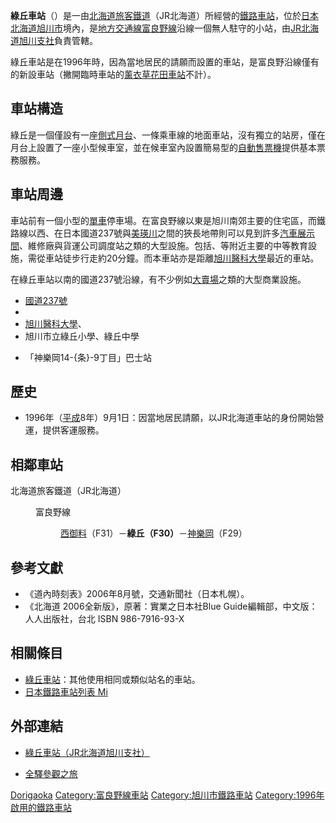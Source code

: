{{noteTA
|T=zh-tw:綠丘車站 (北海道);zh-hk:綠丘站 (北海道);zh-cn:綠丘站 (北海道);
|1=zh-tw:綠丘車站;zh-hk:綠丘站;zh-cn:綠丘站;
|2=zh-tw:神樂岡車站;zh-hk:神樂岡站;zh-cn:神樂岡站;
|3=zh-tw:西御料車站;zh-hk:西御料站;zh-cn:西御料站;
}}
{{日本車站資訊
|公司色 = #2cb431
|文字色 = 
|站名 = 綠丘車站
|圖片 =JR Furano-Line Midorigaoka Station Platform.jpg
|pxl = 
|圖片說明 = 
|日文原名 = 緑が丘
|平假名 = みどりがおか
|羅馬拼音 = Midorigaoka
|副站名 = 
|前一站 = F29 [[神樂岡車站|神樂岡]]
|前一站距離 = 1.6
|後一站距離 = 1.2
|後一站 = [[西御料車站|西御料]] F31
|電報略號 = オカ
|車站編號 = {{車站編號c|purple|F30}}
|停站路線數 = 
|所屬公司 = [[File:JR_logo_(hokkaido).svg|23px]][[北海道旅客鐵道|北海道旅客鐵道]]（JR北海道）
|所屬路線 = {{Color|#aa5ea6|■}}富良野線
|距離 = 4.0
|起點站 = [[旭川車站|旭川]]
|所在地 = [[北海道|北海道]][[旭川市|旭川市]]神樂岡13條9丁目
|車站構造 = [[地面車站|地面車站]]
|月台配置 = 1面1線
|啟用年月日 = 1996年（[[平成|平成]]8年）9月1日
|廢站年月日 = 
|上下車人次 =
|統計年度 =
|轉車 = 
|備註 = 無人車站
}}

'''綠丘車站'''（{{jpn|j=緑が丘駅|hg=みどりがおかえき|rm=Midorigaoka eki|f=y}}）是一由[[北海道旅客鐵道|北海道旅客鐵道]]（JR北海道）所經營的[[鐵路車站|鐵路車站]]，位於[[日本|日本]][[北海道|北海道]][[旭川市|旭川市]]境內，是[[地方交通線|地方交通線]][[富良野線|富良野線]]沿線一個無人駐守的小站，由[[北海道旅客鐵道旭川支社|JR北海道旭川支社]]負責管轄。

綠丘車站是在1996年時，因為當地居民的請願而設置的車站，是富良野沿線僅有的新設車站（撇開臨時車站的[[薰衣草花田車站|薰衣草花田車站]]不計）。

== 車站構造 ==
綠丘是一個僅設有一座[[側式月台|側式月台]]、一條乘車線的地面車站，沒有獨立的站房，僅在月台上設置了一座小型候車室，並在候車室內設置簡易型的[[自動售票機|自動售票機]]提供基本票務服務。

== 車站周邊 ==
車站前有一個小型的[[單車|單車]]停車場。在富良野線以東是旭川南郊主要的住宅區，而鐵路線以西、在日本國道237號與[[美瑛川|美瑛川]]之間的狹長地帶則可以見到許多[[汽車展示間|汽車展示間]]、維修廠與貨運公司調度站之類的大型設施。包括{{Link-ja|北海道旭川南高等學校|北海道旭川南高等学校}}、{{Link-ja|北海道旭川工業高等學校|北海道旭川工業高等学校}}等附近主要的中等教育設施，需從車站徒步行走約20分鐘。而本車站亦是距離[[旭川醫科大學|旭川醫科大學]]最近的車站。

在綠丘車站以南的國道237號沿線，有不少例如[[大賣場|大賣場]]之類的大型商業設施。

* [[國道237號|國道237號]]
* {{Link-ja|北海道道90號旭川環狀線|北海道道90号旭川環状線}}
* [[旭川醫科大學|旭川醫科大學]]、{{Link-ja|旭川醫科大學醫院|旭川医科大学病院}}
* 旭川市立綠丘小學、綠丘中學
* {{Link-ja|道北巴士|道北バス}}「神樂岡14-{条}-9丁目」巴士站

== 歷史 ==
* 1996年（[[平成|平成]]8年）9月1日：因當地居民請願，以JR北海道車站的身份開始營運，提供客運服務。

== 相鄰車站 ==
; 北海道旅客鐵道（JR北海道）
: {{Color|#aa5ea6|■}}富良野線
:: [[西御料站|西御料]]（F31）－'''綠丘（F30）'''－[[神樂岡站|神樂岡]]（F29）

==參考文獻==
* 《道內時刻表》2006年8月號，交通新聞社（日本札幌）。
* 《北海道 2006全新版》，原著：實業之日本社Blue Guide編輯部，中文版：人人出版社，台北 ISBN 986-7916-93-X

==相關條目==
* [[綠丘車站|綠丘車站]]：其他使用相同或類似站名的車站。
* [[日本鐵路車站列表_Mi|日本鐵路車站列表 Mi]]

==外部連結==
* {{ja}}[https://web.archive.org/web/20110819034844/http://jrasahi.co.jp/contents/facilities/station/f30_midorigaoka.html 綠丘車站（JR北海道旭川支社）]
* {{ja}}[http://www.tsuchibuta.com/jr-hokkaido/furanoline/16midorigaoka/16midorigaoka.htm 全驛參觀之旅] {{Wayback|url=http://www.tsuchibuta.com/jr-hokkaido/furanoline/16midorigaoka/16midorigaoka.htm |date=20120807203352 }}

{{富良野線}}
{{coord|43|43|51.87|N|142|21|56.52|E|region:jp_scale:5000|display=title}}

{{DEFAULTSORT:Midorigaoka-Eki}}
[[Category:日本鐵路車站_Mi|Dorigaoka]]
[[Category:富良野線車站|Category:富良野線車站]]
[[Category:旭川市鐵路車站|Category:旭川市鐵路車站]]
[[Category:1996年啟用的鐵路車站|Category:1996年啟用的鐵路車站]]